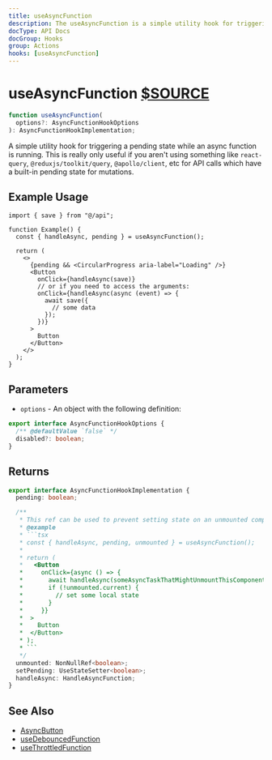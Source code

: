 ```yaml
---
title: useAsyncFunction
description: The useAsyncFunction is a simple utility hook for triggering a pending state while an async function is running. This is really only useful if you aren't using something like react-query, @reduxjs/toolkit/query, @apollo/client, etc for API calls which have a built-in pending state for mutations.
docType: API Docs
docGroup: Hooks
group: Actions
hooks: [useAsyncFunction]
---
```


# useAsyncFunction [$SOURCE](packages/core/src/useAsyncFunction.ts)

```ts disableTransform
function useAsyncFunction(
  options?: AsyncFunctionHookOptions
): AsyncFunctionHookImplementation;
```

A simple utility hook for triggering a pending state while an async function
is running. This is really only useful if you aren't using something like
`react-query`, `@reduxjs/toolkit/query`, `@apollo/client`, etc for API calls
which have a built-in pending state for mutations.

## Example Usage

```tsx
import { save } from "@/api";

function Example() {
  const { handleAsync, pending } = useAsyncFunction();

  return (
    <>
      {pending && <CircularProgress aria-label="Loading" />}
      <Button
        onClick={handleAsync(save)}
        // or if you need to access the arguments:
        onClick={handleAsync(async (event) => {
          await save({
            // some data
          });
        })}
      >
        Button
      </Button>
    </>
  );
}
```

## Parameters

- `options` - An object with the following definition:

```ts disableTransform
export interface AsyncFunctionHookOptions {
  /** @defaultValue `false` */
  disabled?: boolean;
}
```

## Returns

````ts disableTransform
export interface AsyncFunctionHookImplementation {
  pending: boolean;

  /**
   * This ref can be used to prevent setting state on an unmounted component.
   * @example
   * ```tsx
   * const { handleAsync, pending, unmounted } = useAsyncFunction();
   *
   * return (
   *   <Button
   *     onClick={async () => {
   *       await handleAsync(someAsyncTaskThatMightUnmountThisComponent);
   *       if (!unmounted.current) {
   *         // set some local state
   *       }
   *     }}
   *  >
   *    Button
   *  </Button>
   * );
   * ```
   */
  unmounted: NonNullRef<boolean>;
  setPending: UseStateSetter<boolean>;
  handleAsync: HandleAsyncFunction;
}
````

## See Also

- [AsyncButton](/components/button#async-button)
- [useDebouncedFunction](./use-debounced-function)
- [useThrottledFunction](./use-throttled-function)
